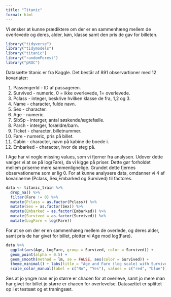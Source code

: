 ```yaml
---
title: "Titanic"
format: html
---
```


Vi ønsker at kunne prædiktere om der er en sammenhæng mellem de overlevede og deres, alder, køn, klasse samt den pris de gav for billeten. 

```r
library("tidyverse")
library("tidymodels")
library("titanic")
library("randomForest")
library("pROC")
```

Datasætte titanic er fra Kaggle. Det består af 891 observartioner med 12 kovariater:

1. Passengerld - ID af passageren. 
2. Survived - numeric, 0 = ikke overlevede, 1= overlevede. 
3. Pclass - integer, beskrive hvilken klasse de fra, 1,2 og 3.
4. Name - character, fulde navn.
5. Sex - character.
6. Age - numeric.
7. SibSp - interger, antal søskende/ægtefælle.
8. Parch - interger, forældre/barn.
9. Ticket - character, billetnummer. 
10. Fare - numeric, pris på billet.
11. Cabin - character, navn på kabine de boede i. 
12. Embarked - character, hvor de steg på.

I Age har vi nogle missing values, som vi fjerner fra analysen. Udover dette vælger vi at se på log(Fare), da vi kigge på priser. Dette gør forholdet mellem priserne mere sammenlignelige. Grundet dette fjernes observationerne som er lig 0. 
For at kunne analysere data, omdanner vi 4 af kovariaerne (Pclass, Sex,Embarked og Survived) til factores.

```r
data <- titanic_train %>% 
  drop_na() %>%
  filter(Fare != 0) %>%
  mutate(Pclass = as.factor(Pclass)) %>%
  mutate(Sex = as.factor(Sex)) %>%
  mutate(Embarked = as.factor(Embarked)) %>%
  mutate(Survived = as.factor(Survived)) %>%
  mutate(LogFare = log(Fare))
```

For at se om der er en sammenhæng mellem de overlede, og deres alder, samt pris de har givet for billet, plotter vi Age mod log(Fare).

```r
data %>%
  ggplot(aes(Age, LogFare, group = Survived, color = Survived)) +
  geom_point(alpha = 0.5) +
  geom_smooth(method = lm, se = FALSE, aes(color = Survived)) +
  theme_minimal() + labs(title = "Age and Fare (log scale) with Survived") +
  scale_color_manual(label = c("No", "Yes"), values = c("red", "blue"))

```

Ses at jo yngre man er jo større er chacen for at overleve, samt jo mere man har givet for billet jo større er chacen for overlevelse.
Datasættet er splittet op i et testsæt og et traningsæt. 
